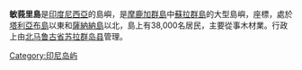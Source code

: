 {{Infobox Islands
|name = 敏莪里島
|image name =
|image caption =
|locator map = Sula Islands Topography.png
|native name = 
|native name link =
|location = [[東南亞|東南亞]]
|coordinates= {{Coord|1|48|S|125|48|E|type:isle}}
|archipelago = [[摩鹿加群島|摩鹿加群島]]
|total islands = 
|major islands = 
|area = 
|highest mount =
|elevation =
|country = INA
|country admin divisions title =
|country admin divisions =
|country largest city =
|country largest city population = 
|population =
|population as of =
|density =
|ethnic groups =
}}

'''敏莪里島'''是[[印度尼西亞|印度尼西亞]]的島嶼，是[[摩鹿加群島|摩鹿加群島]]中[[蘇拉群島|蘇拉群島]]的大型島嶼，座標{{Coord|1|48|S|125|48|E}}，處於[[塔利亞布島|塔利亞布島]]以東和[[薩納納島|薩納納島]]以北，島上有38,000名居民，主要從事木材業。行政上由[[北马鲁古省|北马鲁古省]][[苏拉群岛县|苏拉群岛县]]管理。

{{Indonesia-stub}}
[[Category:印尼岛屿|Category:印尼岛屿]]